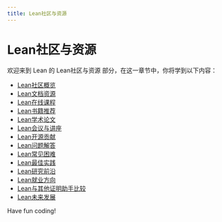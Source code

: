 ```yaml
---
title: Lean社区与资源
---
```


# Lean社区与资源

欢迎来到 Lean 的 Lean社区与资源 部分，在这一章节中，你将学到以下内容：

- [Lean社区概览](./0-lean-community-overview.mdx)
- [Lean文档资源](./1-lean-document-resources.mdx)
- [Lean在线课程](./2-lean-online-course.mdx)
- [Lean书籍推荐](./3-lean-book-recommendation.mdx)
- [Lean学术论文](./4-lean-academic-papers.mdx)
- [Lean会议与讲座](./5-leanconferences-and-lectures.mdx)
- [Lean开源贡献](./6-lean-open-source-contribution.mdx)
- [Lean问题解答](./7-lean-question-answering.mdx)
- [Lean常见困难](./8-common-difficulties-of-lean.mdx)
- [Lean最佳实践](./9-best-practices.mdx)
- [Lean研究前沿](./10-lean-research-frontier.mdx)
- [Lean就业方向](./11-lean-employment-direction.mdx)
- [Lean与其他证明助手比较](./12-comparison-of-lean-with-other-proof-assistants.mdx)
- [Lean未来发展](./13-leanfuture-development.mdx)

Have fun coding!